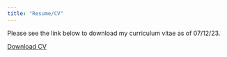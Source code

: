 ```yaml
---
title: "Resume/CV"
---
```


Please see the link below to download my curriculum vitae as of 07/12/23.

<a href="CV.pdf#" class="download" title="Download CV as PDF">Download CV</a>			
